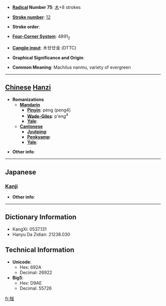 * '''[[Wiktionary:Chinese radical index| Radical]] Number 75''': [[Wiktionary:Chinese radical index 木|木]]+8 strokes

* '''[[Wiktionary:Chinese total strokes index|Stroke number]]''': [[Wiktionary:Chinese total strokes index 12|12]]

* '''Stroke order''': 

* '''[[Wiktionary:Chinese four corner index|Four-Corner System]]''': 4891<sub>2</sub>

* '''[[Wiktionary:Chinese Cangjie index|Cangjie input]]''': 木廿廿金 (DTTC)

* '''Graphical Significance and Origin''': 

* '''Common Meaning''': Machilus nanmu, variety of evergreen

----

== [[Chinese]] [[Hanzi]] ==

* '''Romanizations'''
** '''[[Mandarin]]'''
*** '''[[Pinyin]]''': pèng (peng4)
*** '''[[Wade-Giles]]''': p'eng<sup>4</sup>
*** '''[[Yale]]''': 
** '''[[Cantonese]]'''
*** '''[[Jyutping]]''':
*** '''[[Penkyamp]]''': 
*** '''[[Yale]]''': 

* '''Other info''': 

----

==Japanese==
===[[Kanji]]===
{{kanji|on readings=|kun readings=[[くぬぎ]] (kunugi)}}

* '''Other info''':  

----

== Dictionary Information ==

* KangXi: 0537.131
* Hanyu Da Zidian: 21238.030

== Technical Information ==

* '''Unicode''':
** Hex: 692A
** Decimal: 26922
* '''Big5''':
** Hex: D9AE
** Decimal: 55726

[[fr:椪]]